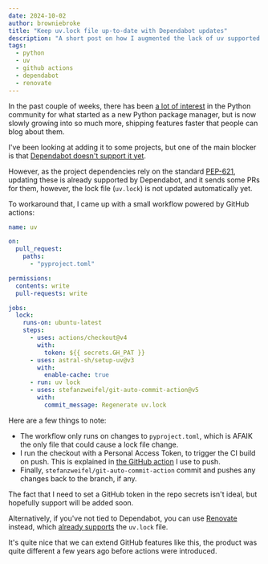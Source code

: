 ```yaml
---
date: 2024-10-02
author: browniebroke
title: "Keep uv.lock file up-to-date with Dependabot updates"
description: "A short post on how I augmented the lack of uv supported in Dependabot using GitHub actions."
tags:
  - python
  - uv
  - github actions
  - dependabot
  - renovate
---
```


In the past couple of weeks, there has been [a lot of interest](https://micro.webology.dev/2024/09/19/uv-roundup-five.html) in the Python community for what started as a new Python package manager, but is now slowly growing into so much more, shipping features faster that people can blog about them.

I've been looking at adding it to some projects, but one of the main blocker is that [Dependabot doesn't support it yet](https://github.com/dependabot/dependabot-core/issues/10478).

However, as the project dependencies rely on the standard [PEP-621](https://peps.python.org/pep-0621/), updating these is already supported by Dependabot, and it sends some PRs for them, however, the lock file (`uv.lock`) is not updated automatically yet.

To workaround that, I came up with a small workflow powered by GitHub actions:

```yaml
name: uv

on:
  pull_request:
    paths:
      - "pyproject.toml"

permissions:
  contents: write
  pull-requests: write

jobs:
  lock:
    runs-on: ubuntu-latest
    steps:
      - uses: actions/checkout@v4
        with:
          token: ${{ secrets.GH_PAT }}
      - uses: astral-sh/setup-uv@v3
        with:
          enable-cache: true
      - run: uv lock
      - uses: stefanzweifel/git-auto-commit-action@v5
        with:
          commit_message: Regenerate uv.lock
```

Here are a few things to note:

- The workflow only runs on changes to `pyproject.toml`, which is AFAIK the only file that could cause a lock file change.
- I run the checkout with a Personal Access Token, to trigger the CI build on push. This is explained in [the GitHub action](https://github.com/stefanzweifel/git-auto-commit-action#commits-made-by-this-action-do-not-trigger-new-workflow-runs) I use to push.
- Finally, `stefanzweifel/git-auto-commit-action` commit and pushes any changes back to the branch, if any.

The fact that I need to set a GitHub token in the repo secrets isn't ideal, but hopefully support will be added soon.

Alternatively, if you've not tied to Dependabot, you can use [Renovate](https://docs.renovatebot.com/) instead, which [already supports](https://docs.renovatebot.com/modules/manager/pep621/#additional-information) the `uv.lock` file.

It's quite nice that we can extend GitHub features like this, the product was quite different a few years ago before actions were introduced.
